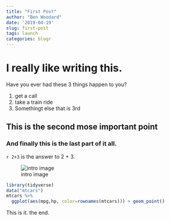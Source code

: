 ```yaml
---
title: "First Post"
author: "Ben Woodard"
date: '2019-04-19'
slug: first-post
tags: launch
categories: blogr
---
```

# I really like writing this.

Have you ever had these 3 things happen to you?

1. get a call
2. take a train ride
3. Somethingt else that is 3rd

## This is the second mose important point

### And finally this is the last part of it all.

`r 2+3` is the answer to 2 + 3.

![intro image](/post/2019-04-19-first-post_files/IMG_1593.JPG)

```r
library(tidyverse)
data("mtcars")
mtcars %>%
  ggplot(aes(mpg,hp, color=rownames(mtcars))) + geom_point()
```



This is it. the end.
